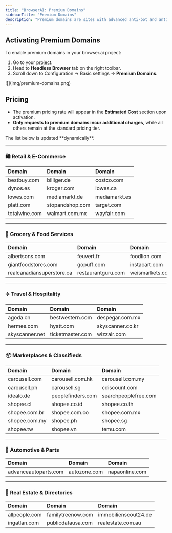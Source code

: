 ```yaml
---
title: "BrowserAI: Premium Domains"
sidebarTitle: "Premium Domains"
description: "Premium domains are sites with advanced anti-bot and anti-scraping protections, making them harder to access programmatically. Accessing them uses additional Scraping Browser resources. Here's how you can enable support for premium domains!"
---
```


## Activating Premium Domains

To enable premium domains in your browser.ai project:

1. Go to your [project](https://browser.ai/dashboard/page/projects).
2. Head to **Headless Browser** tab on the right toolbar.
3. Scroll down to Configuration -\> Basic settings -\> **Premium Domains**.

<Frame>
  ![](img/premium-domains.png)
</Frame>

## Pricing

- The premium pricing rate will appear in the **Estimated Cost** section upon activation.
- **Only requests to premium domains incur additional charges**, while all others remain at the standard pricing tier.

<Note>
  The list below is updated **dynamically**.
</Note>

---

### 🛍️ Retail & E-Commerce

| Domain        | Domain          | Domain        |
| :------------ | :-------------- | :------------ |
| bestbuy.com   | billiger.de     | costco.com    |
| dynos.es      | kroger.com      | lowes.ca      |
| lowes.com     | mediamarkt.de   | mediamarkt.es |
| platt.com     | stopandshop.com | target.com    |
| totalwine.com | walmart.com.mx  | wayfair.com   |

---

### 🥑 Grocery & Food Services

| Domain                    | Domain             | Domain          |
| :------------------------ | :----------------- | :-------------- |
| albertsons.com            | feuvert.fr         | foodlion.com    |
| giantfoodstores.com       | gopuff.com         | instacart.com   |
| realcanadiansuperstore.ca | restaurantguru.com | weismarkets.com |

---

### ✈️ Travel & Hospitality

| Domain         | Domain           | Domain           |
| :------------- | :--------------- | :--------------- |
| agoda.cn       | bestwestern.com  | despegar.com.mx  |
| hermes.com     | hyatt.com        | skyscanner.co.kr |
| skyscanner.net | ticketmaster.com | wizzair.com      |

---

### 📦 Marketplaces & Classifieds

| Domain        | Domain            | Domain               |
| :------------ | :---------------- | :------------------- |
| carousell.com | carousell.com.hk  | carousell.com.my     |
| carousell.ph  | carousell.sg      | cdiscount.com        |
| idealo.de     | peoplefinders.com | searchpeoplefree.com |
| shopee.cl     | shopee.co.id      | shopee.co.th         |
| shopee.com.br | shopee.com.co     | shopee.com.mx        |
| shopee.com.my | shopee.ph         | shopee.sg            |
| shopee.tw     | shopee.vn         | temu.com             |

---

### 🚗 Automotive & Parts

| Domain               | Domain       | Domain         |
| :------------------- | :----------- | :------------- |
| advanceautoparts.com | autozone.com | napaonline.com |

---

### 🏡 Real Estate & Directories

| Domain        | Domain            | Domain               |
| :------------ | :---------------- | :------------------- |
| allpeople.com | familytreenow.com | immobilienscout24.de |
| ingatlan.com  | publicdatausa.com | realestate.com.au    |